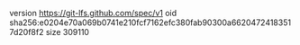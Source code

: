 version https://git-lfs.github.com/spec/v1
oid sha256:e0204e70a069b0741e210fcf7162efc380fab90300a66204724183517d20f8f2
size 309110
